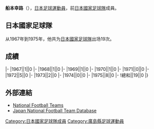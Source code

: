 {{Infobox football biography
|name=船本幸路
|image=
|fullname=船本幸路
|birth_date={{Birth date and age|1942|8|12}}
|cityofbirth=[[廣島縣|廣島縣]]
|countryofbirth=[[日本|日本]]
|height=
|position=[[守門員_(足球)|守門員]]
|currentclub=
|years=1961-1975
|clubs=[[廣島三箭|東洋工業]]
|caps(goals)=
|nationalyears=1967-1975
|nationalteam=[[日本國家足球隊|日本]]
|nationalcaps(goals)=19 (0)
}}
'''船本幸路'''（{{Bd|1942年|8月12日||}}），[[日本|日本]][[足球|足球]][[運動員|運動員]]，前[[日本國家足球隊|日本國家足球隊]]成員。

==日本國家足球隊==
从1967年到1975年，他共为[[日本國家足球隊|日本國家足球隊]]出场19次。

==成績==
{{Football player national team statistics|JPN}}
|-
|1967||1||0
|-
|1968||1||0
|-
|1969||1||0
|-
|1970||1||0
|-
|1971||0||0
|-
|1972||5||0
|-
|1973||2||0
|-
|1974||0||0
|-
|1975||8||0
|-
!總和||19||0
|}

==外部連結==
{{Reflist}}
*[http://www.national-football-teams.com/v2/player.php?id=46638 National Football Teams]
*[https://web.archive.org/web/20160319075236/http://www.japannationalfootballteam.com/en/players/funamoto_koji.html Japan National Football Team Database]

{{Japan-sport-bio-stub}}
{{Soccer-player-stub}}
[[Category:日本國家足球隊成員|Category:日本國家足球隊成員]]
[[Category:廣島縣足球運動員|Category:廣島縣足球運動員]]
